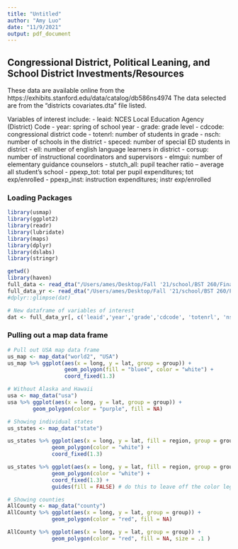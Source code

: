 ```yaml
---
title: "Untitled"
author: "Amy Luo"
date: "11/9/2021"
output: pdf_document
---
```

## Congressional District, Political Leaning, and School District Investments/Resources

These data are available online from the https://exhibits.stanford.edu/data/catalog/db586ns4974
The data selected are from the "districts covariates.dta" file listed. 

Variables of interest include:
- leaid: NCES Local Education Agency (District) Code
- year: spring of school year 
- grade: grade level
- cdcode: congressional district code
- totenrl: number of students in grade
- nsch: number of schools in the district 
- speced: number of special ED students in district
- ell: number of english language learners in district
- corsup: number of instructional coordinators and supervisors
- elmgui: number of elementary guidance counselors
- stutch_all: pupil teacher ratio -- average all student's school
- ppexp_tot: total per pupil expenditures; tot exp/enrolled
- ppexp_inst: instruction expenditures; instr exp/enrolled

### Loading Packages 
```r
library(usmap)
library(ggplot2)
library(readr)
library(lubridate)
library(maps)
library(dplyr)
library(dslabs)
library(stringr)
```


```r
getwd()
library(haven)
full_data <- read_dta("/Users/ames/Desktop/Fall '21/school/BST 260/Final Project/district covariates.dta") # does not include year
full_data_yr <- read_dta("/Users/ames/Desktop/Fall '21/school/BST 260/Final Project/district by year by grade covariates from acs and ccd master_v1_1.dta")
#dplyr::glimpse(dat)

# New dataframe of variables of interest
dat <- full_data_yr[, c('leaid','year','grade','cdcode', 'totenrl', 'nsch','speced','ell','corsup','elmgui','stutch_all','ppexp_tot','ppexp_inst')]
```


### Pulling out a map data frame
```r
# Pull out USA map data frame
us_map <- map_data("world2", "USA")
us_map %>% ggplot(aes(x = long, y = lat, group = group)) +
                  geom_polygon(fill = "blue4", color = "white") + 
                  coord_fixed(1.3)

# Without Alaska and Hawaii
usa <- map_data("usa")
usa %>% ggplot(aes(x = long, y = lat, group = group)) +
        geom_polygon(color = "purple", fill = NA)

# Showing individual states
us_states <- map_data("state")

us_states %>% ggplot(aes(x = long, y = lat, fill = region, group = group)) + 
              geom_polygon(color = "white") + 
              coord_fixed(1.3) 

us_states %>% ggplot(aes(x = long, y = lat, fill = region, group = group)) + 
              geom_polygon(color = "white") + 
              coord_fixed(1.3) +
              guides(fill = FALSE) # do this to leave off the color legend

# Showing counties
AllCounty <- map_data("county")
AllCounty %>% ggplot(aes(x = long, y = lat, group = group)) +
              geom_polygon(color = "red", fill = NA)

AllCounty %>% ggplot(aes(x = long, y = lat, group = group)) +
              geom_polygon(color = "red", fill = NA, size = .1 )
```
